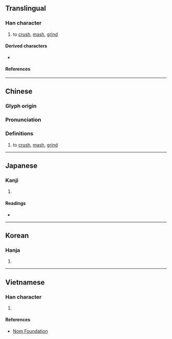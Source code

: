 {{character info}}
==Translingual==

===Han character===
{{Han char|rn=64|rad=手|as=05|sn=8|four=57011|canj=QSP|ids=⿰扌尼}}

# {{lb|zh|Cantonese}} to [[crush]], [[mash]], [[grind]]

====Derived characters====
* {{l|mul|[[𭰬]], [[𭣑]], [[𭎵]]}}

====References====
{{Han ref|kx=0423.100|dkj=11919|dj=0771.110|hdz=31859.020|uh=62B3}}

----

==Chinese==
{{zh-forms}}

===Glyph origin===
{{Han etym}}

===Pronunciation===
{{zh-pron
|m=nǐ
|c=nai4
|mc=y
|oc=y
|cat=v
}}

===Definitions===
{{zh-hanzi}}

# to [[crush]], [[mash]], [[grind]]

----

==Japanese==

===Kanji===
{{ja-kanji|grade=|rs=手05}}

# {{rfdef|ja|sort=手05}}

====Readings====
* {{ja-readings|on=じ, に, でい, ない|kun=と-まる}}

----

==Korean==

===Hanja===
{{ko-hanja|가리키다|가리킬|니}}

# {{rfdef|ko|sort=手05}}

----

==Vietnamese==

===Han character===
{{vi-readings|rs=手05|reading=nai}}

# {{rfdef|vi|sort=手05}}

====References====
* [http://nomfoundation.org/common/nom_details.php?codepoint=62B3 Nom Foundation]